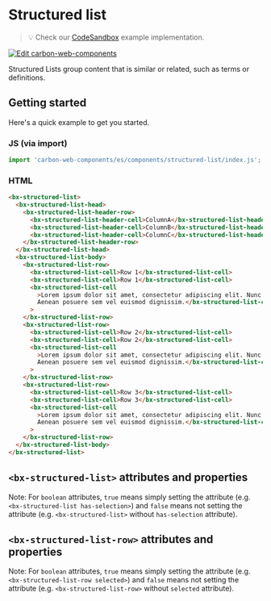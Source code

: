 
# Structured list

> 💡 Check our
> [CodeSandbox](https://codesandbox.io/s/github/carbon-design-system/carbon-web-components/tree/main/examples/codesandbox/basic/components/structured-list)
> example implementation.

[![Edit carbon-web-components](https://codesandbox.io/static/img/play-codesandbox.svg)](https://codesandbox.io/s/github/carbon-design-system/carbon-web-components/tree/main/examples/codesandbox/basic/components/structured-list)

Structured Lists group content that is similar or related, such as terms or definitions.

## Getting started

Here's a quick example to get you started.

### JS (via import)

```javascript
import 'carbon-web-components/es/components/structured-list/index.js';
```

### HTML

```html
<bx-structured-list>
  <bx-structured-list-head>
    <bx-structured-list-header-row>
      <bx-structured-list-header-cell>ColumnA</bx-structured-list-header-cell>
      <bx-structured-list-header-cell>ColumnB</bx-structured-list-header-cell>
      <bx-structured-list-header-cell>ColumnC</bx-structured-list-header-cell>
    </bx-structured-list-header-row>
  </bx-structured-list-head>
  <bx-structured-list-body>
    <bx-structured-list-row>
      <bx-structured-list-cell>Row 1</bx-structured-list-cell>
      <bx-structured-list-cell>Row 1</bx-structured-list-cell>
      <bx-structured-list-cell
        >Lorem ipsum dolor sit amet, consectetur adipiscing elit. Nunc dui magna, finibus id tortor sed, aliquet bibendum augue.
        Aenean posuere sem vel euismod dignissim.</bx-structured-list-cell
      >
    </bx-structured-list-row>
    <bx-structured-list-row>
      <bx-structured-list-cell>Row 2</bx-structured-list-cell>
      <bx-structured-list-cell>Row 2</bx-structured-list-cell>
      <bx-structured-list-cell
        >Lorem ipsum dolor sit amet, consectetur adipiscing elit. Nunc dui magna, finibus id tortor sed, aliquet bibendum augue.
        Aenean posuere sem vel euismod dignissim.</bx-structured-list-cell
      >
    </bx-structured-list-row>
    <bx-structured-list-row>
      <bx-structured-list-cell>Row 3</bx-structured-list-cell>
      <bx-structured-list-cell>Row 3</bx-structured-list-cell>
      <bx-structured-list-cell
        >Lorem ipsum dolor sit amet, consectetur adipiscing elit. Nunc dui magna, finibus id tortor sed, aliquet bibendum augue.
        Aenean posuere sem vel euismod dignissim.</bx-structured-list-cell
      >
    </bx-structured-list-row>
  </bx-structured-list-body>
</bx-structured-list>
```

## `<bx-structured-list>` attributes and properties

Note: For `boolean` attributes, `true` means simply setting the attribute (e.g. `<bx-structured-list has-selection>`) and `false` means not setting the attribute (e.g. `<bx-structured-list>` without `has-selection` attribute).

<Props of="bx-structured-list" />

## `<bx-structured-list-row>` attributes and properties

Note: For `boolean` attributes, `true` means simply setting the attribute (e.g. `<bx-structured-list-row selected>`) and `false` means not setting the attribute (e.g. `<bx-structured-list-row>` without `selected` attribute).

<Props of="bx-structured-list-row" />
